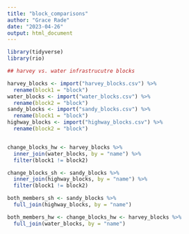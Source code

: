 ```yaml
---
title: "block_comparisons"
author: "Grace Rade"
date: "2023-04-26"
output: html_document
---
```

```r
library(tidyverse)
library(rio)

## harvey vs. water infrastrucutre blocks

harvey_blocks <- import("harvey_blocks.csv") %>% 
  rename(block1 = "block")
water_blocks <- import("water_blocks.csv") %>% 
  rename(block2 = "block")
sandy_blocks <- import("sandy_blocks.csv") %>% 
  rename(block1 = "block")
highway_blocks <- import("highway_blocks.csv") %>% 
  rename(block2 = "block")


change_blocks_hw <- harvey_blocks %>% 
  inner_join(water_blocks, by = "name") %>% 
  filter(block1 != block2)

change_blocks_sh <- sandy_blocks %>% 
  inner_join(highway_blocks, by = "name") %>% 
  filter(block1 != block2)

both_members_sh <- sandy_blocks %>% 
  full_join(highway_blocks, by = "name")

both_members_hw <- change_blocks_hw <- harvey_blocks %>% 
  full_join(water_blocks, by = "name")
```

